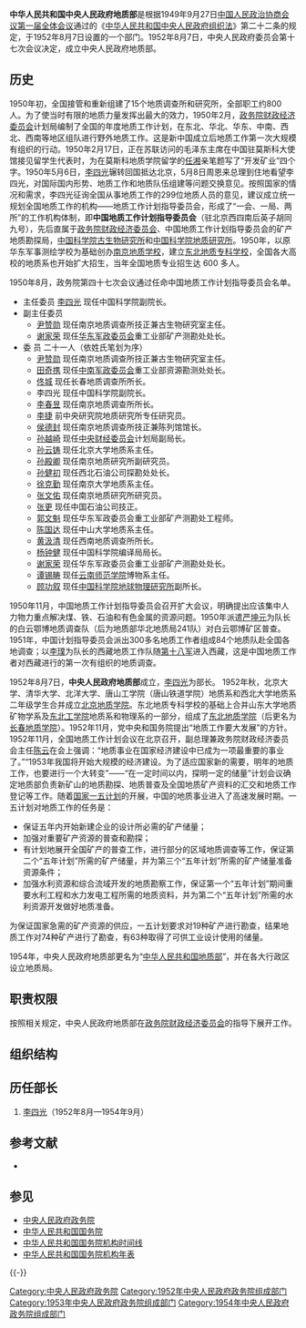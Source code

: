{{Infobox PRCG
|机构名称=中央人民政府地质部
|标志1=National Emblem of the People's Republic of China.svg
|职位1=部长
|人员1=[[李四光|李四光]]
|上级机构=[[政务院财政经济委员会|政务院财政经济委员会]]
|机构类型=[[中央人民政府政务院|中央人民政府政务院]]组成部门
|行政级别=正部级
|成立时间=1952年8月7日
|撤销时间=1954年11月
|前身=
|接替者=[[中华人民共和国地质部|中华人民共和国地质部]]
}}

'''中华人民共和国中央人民政府地质部'''是根据1949年9月27日[[中国人民政治协商会议第一届全体会议|中国人民政治协商会议第一届全体会议]]通过的《[[中华人民共和国中央人民政府组织法|中华人民共和国中央人民政府组织法]]》第二十二条的规定，于1952年8月7日设置的一个部门。1952年8月7日，中央人民政府委员会第十七次会议决定，成立中央人民政府地质部。

==历史==
1950年初，全国接管和重新组建了15个地质调查所和研究所，全部职工约800人。为了使当时有限的地质力量发挥出最大的效力，1950年2月，[[政务院财政经济委员会|政务院财政经济委员会]]计划局编制了全国的年度地质工作计划，在东北、华北、华东、中南、西北、西南等地区组队进行野外地质工作。这是新中国成立后地质工作第一次大规模有组织的行动。1950年2月17日，正在苏联访问的毛泽东主席在中国驻莫斯科大使馆接见留学生代表时，为在莫斯科地质学院留学的[[任湘|任湘]]亲笔题写了“开发矿业”四个字。1950年5月6日，[[李四光|李四光]]辗转回国抵达北京，5月8日周恩来总理到住地看望李四光，对国际国内形势、地质工作和地质队伍组建等问题交换意见。按照国家的情况和需求，李四光征询全国从事地质工作的299位地质人员的意见，建议成立统一规划全国地质工作的机构——地质工作计划指导委员会，形成了“一会、一局、两所”的工作机构体制，即'''中国地质工作计划指导委员会'''（驻北京西四南后英子胡同九号），先后直属于[[政务院财政经济委员会|政务院财政经济委员会]]、中国地质工作计划指导委员会的矿产地质勘探局，[[中国科学院古生物研究所|中国科学院古生物研究所]]和[[中国科学院地质研究所|中国科学院地质研究所]]。1950年，以原华东军事测绘学校为基础创办[[南京地质学校|南京地质学校]]，建立[[东北地质专科学校|东北地质专科学校]]，全国各大高校的地质系也开始扩大招生，当年全国地质专业招生达 600 多人。

1950年8月，政务院第四十七次会议通过任命中国地质工作计划指导委员会名单。
* 主任委员 [[李四光|李四光]] 现任中国科学院副院长。
* 副主任委员 
** [[尹赞勋|尹赞勋]] 现任南京地质调查所技正兼古生物研究室主任。
** [[谢家荣|谢家荣]] 现任[[华东军政委员会|华东军政委员会]]重工业部矿产测勘处处长。
* 委 员 二十一人（依姓氏笔划为序）
** [[尹赞勋|尹赞勋]] 现任南京地质调查所技正兼古生物研究室主任。
** [[田奇携|田奇携]] 现任[[中南军政委员会|中南军政委员会]]重工业部资源勘测处处长。
** [[佟城|佟城]] 现任长春地质调查所所长。
** 李四光 现任中国科学院副院长。
** [[李春昱|李春昱]] 现任南京地质调查所所长。
** [[李捷_(地质学家)|李捷]] 前中央研究院地质研究所专任研究员。
** [[侯德封|侯德封]] 现任南京地质调查所技正兼陈列馆馆长。
** [[孙越崎|孙越崎]] 现任[[中央财经委员会|中央财经委员会]]计划局副局长。
** [[孙云铸|孙云铸]] 现任北京大学地质系主任。
** [[孙殿卿|孙殿卿]] 现任南京地质研究所副研究员。
** [[孙健初|孙健初]] 现任西北石油公司探勘处处长。
** [[徐克勤_(地质学家)|徐克勤]] 现任南京大学地质系主任。
** [[张文佑|张文佑]] 现任南京地质研究所研究员。
** [[张更|张更]] 现任中国石油公司技正。
** [[郭文魁|郭文魁]] 现任华东军政委员会重工业部矿产测勘处工程师。
** [[陈国达|陈国达]] 现任中山大学地质系主任。
** [[黄汲清|黄汲清]] 现任西南地质调查所所长。
** [[杨钟健|杨钟健]] 现任中国科学院编译局局长。
** [[谢家荣|谢家荣]] 现任华东军政委员会重工业部矿产测勘处处长。
** [[谭锡畴|谭锡畴]] 现任[[云南师范学院|云南师范学院]]博物系主任。
** [[顾功叙|顾功叙]] 现任[[中国科学院地球物理研究所|中国科学院地球物理研究所]]副所长。

1950年11月，中国地质工作计划指导委员会召开扩大会议，明确提出应该集中人力物力重点解决煤、铁、石油和有色金属的资源问题。1950年派遣[[严坤元|严坤元]]为队长的白云鄂博地质调查队（后为地质部华北地质局241队）对白云鄂博矿区普查。1951年，中国计划指导委员会派出300多名地质工作者组成84个地质队赴全国各地调查；以[[李璞|李璞]]为队长的西藏地质工作队随[[中国人民解放军第十八军|第十八军]]进入西藏，这是中国地质工作者对西藏进行的第一次有组织的地质调查。

1952年8月7日，'''中央人民政府地质部'''成立，[[李四光|李四光]]为部长。 1952年秋，北京大学、清华大学、北洋大学、唐山工学院（唐山铁道学院）地质系和西北大学地质系二年级学生合并成立[[北京地质学院|北京地质学院]]。东北地质专科学校的基础上合并山东大学地质矿物学系及[[东北工学院|东北工学院]]地质系和物理系的一部分，组成了[[东北地质学院|东北地质学院]]（后更名为[[长春地质学院|长春地质学院]]）。1952年11月，党中央和国务院提出“地质工作要大发展”的方针。1952年11月，全国地质工作计划会议在北京召开，副总理兼政务院财政经济委员会主任[[陈云|陈云]]在会上强调：“地质事业在国家经济建设中已成为一项最重要的事业了。”“1953年我国将开始大规模的经济建设。为了适应国家新的需要，明年的地质工作，也要进行一个大转变”——“在一定时间以内，探明一定的储量”计划会议确定地质部负责新矿山的地质勘探、地质普查及全国地质矿产资料的汇交和地质工作登记等工作。随着[[一五計畫_(中國)|国家一五计划]]的开展，中国的地质事业进入了高速发展时期。一五计划对地质工作的任务是：
* 保证五年内开始新建企业的设计所必需的矿产储量；
* 加强对重要矿产资源的普查和勘探；
* 有计划地展开全国矿产的普查工作，进行部分的区域地质调查等工作，保证第二个“五年计划”所需的矿产储量，并为第三个“五年计划”所需的矿产储量准备资源条件；
* 加强水利资源和综合流域开发的地质勘察工作，保证第一个“五年计划”期间重要水利工程和水力发电工程所需的地质资料，并为第二个“五年计划”所需的水利资源开发做好地质准备。
为保证国家急需的矿产资源的供应，一五计划要求对19种矿产进行勘查，结果地质工作对74种矿产进行了勘查，有63种取得了可供工业设计使用的储量。

1954年，中央人民政府地质部更名为“[[中华人民共和国地质部|中华人民共和国地质部]]”，并在各大行政区设立地质局。

==职责权限==
按照相关规定，中央人民政府地质部在[[政务院财政经济委员会|政务院财政经济委员会]]的指导下展开工作。

==组织结构==
==历任部长==
#[[李四光|李四光]]（1952年8月—1954年9月）

==参考文献==
*{{cite book|author=苏尚尧主编|title=《中华人民共和国中央政府机构（1949-1990年）》|location=北京|publisher=经济科学出版社|year=1993|isbn=7505805045|quote=D·54}}

==参见==
* [[中央人民政府政务院|中央人民政府政务院]]
* [[中华人民共和国国务院|中华人民共和国国务院]]
* [[中华人民共和国国务院机构时间线|中华人民共和国国务院机构时间线]]
* [[中华人民共和国国务院机构年表|中华人民共和国国务院机构年表]]

{{-}}
{{Template group
|list=
{{中央人民政府政务院}}
{{1952年中央人民政府政务院}}
{{1953年中央人民政府政务院}}
{{1954年中央人民政府政务院}}
}}

[[Category:中央人民政府政务院|Category:中央人民政府政务院]]
[[Category:1952年中央人民政府政务院组成部门|Category:1952年中央人民政府政务院组成部门]]
[[Category:1953年中央人民政府政务院组成部门|Category:1953年中央人民政府政务院组成部门]]
[[Category:1954年中央人民政府政务院组成部门|Category:1954年中央人民政府政务院组成部门]]